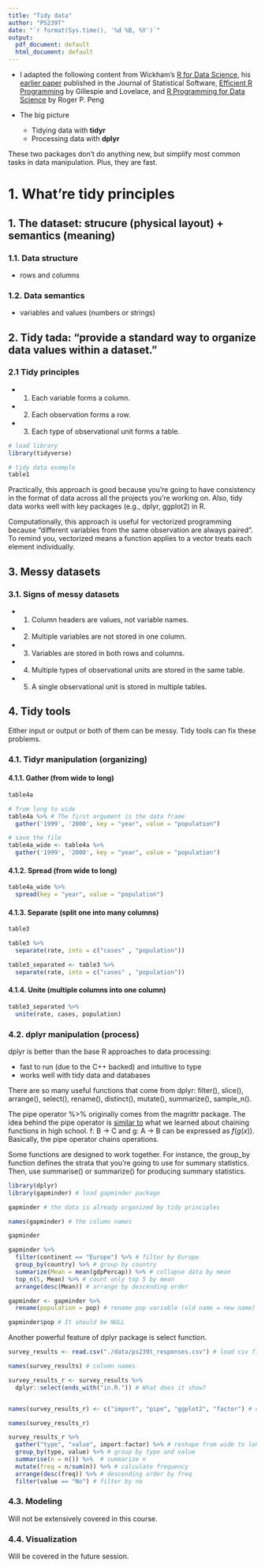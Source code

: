 ```yaml
---
title: "Tidy data"
author: "PS239T"
date: "`r format(Sys.time(), '%d %B, %Y')`"
output:
  pdf_document: default
  html_document: default
---
```


* I adapted the following content from Wickham's [R for Data Science](https://r4ds.had.co.nz/tidy-data.html), his [earlier paper](http://www.jstatsoft.org/v59/i10/paper) published in the Journal of Statistical Software, [Efficient R Programming](https://csgillespie.github.io/efficientR/) by Gillespie and Lovelace, and [R Programming for Data Science](https://bookdown.org/rdpeng/rprogdatascience/) by Roger P. Peng

- The big picture 
    - Tidying data with **tidyr**
    - Processing data with **dplyr**

These two packages don't do anything new, but simplify most common tasks in data manipulation. Plus, they are fast.

# 1. What're tidy principles 

## 1. The dataset: strucure (physical layout) + semantics (meaning)

### 1.1. Data structure 

* rows and columns 

### 1.2. Data semantics

* variables and values (numbers or strings)

## 2. Tidy tada: "provide a standard way to organize data values within a dataset."

### 2.1 Tidy principles 

* 1. Each variable forms a column.
* 2. Each observation forms a row.
* 3. Each type of observational unit forms a table.

```r

# load library
library(tidyverse) 

# tidy data example 
table1

```

Practically, this approach is good because you're going to have consistency in the format of data across all the projects you're working on. Also, tidy data works well with key packages (e.g., dplyr, ggplot2) in R.

Computationally, this approach is useful for vectorized programming because "different variables from the same observation are always paired". To remind you, vectorized means a function applies to a vector treats each element individually.

## 3. Messy datasets 

### 3.1. Signs of messy datasets 

* 1. Column headers are values, not variable names.
* 2. Multiple variables are not stored in one column.
* 3. Variables are stored in both rows and columns.
* 4. Multiple types of observational units are stored in the same table.
* 5. A single observational unit is stored in multiple tables.

## 4. Tidy tools 

Either input or output or both of them can be messy. Tidy tools can fix these problems. 

### 4.1. Tidyr manipulation (organizing)

#### 4.1.1. Gather (from wide to long)

```r

table4a

# from long to wide 
table4a %>% # The first argument is the data frame
  gather('1999', '2000', key = "year", value = "population")

```

```r
# save the file 
table4a_wide <- table4a %>%
  gather('1999', '2000', key = "year", value = "population") 

```


#### 4.1.2. Spread (from wide to long)

```r

table4a_wide %>%
  spread(key = "year", value = "population")

```

#### 4.1.3. Separate (split one into many columns)

```r

table3

table3 %>% 
  separate(rate, into = c("cases" , "population"))

table3_separated <- table3 %>% 
  separate(rate, into = c("cases" , "population"))

```


#### 4.1.4. Unite (multiple columns into one column)

```r

table3_separated %>%
  unite(rate, cases, population)

```

### 4.2. dplyr manipulation (process)

dplyr is better than the base R approaches to data processing:

- fast to run (due to the C++ backed) and intuitive to type
- works well with tidy data and databases

There are so many useful functions that come from dplyr: filter(), slice(), arrange(), select(), rename(), distinct(), mutate(), summarize(), sample_n().

The pipe operator %>% originally comes from the magrittr package. The idea behind the pipe operator is [similar to](https://www.datacamp.com/community/tutorials/pipe-r-tutorial) what we learned about chaining functions in high school. f: B -> C and g: A -> B can be expressed as $f(g(x))$. Basically, the pipe operator chains operations. 

Some functions are designed to work together. For instance, the group_by
function defines the strata that you're going to use for summary statistics. Then, use summarise() or summarize() for producing summary statistics.

```r
library(dplyr)
library(gapminder) # load gapminder package

gapminder # the data is already organized by tidy principles 

names(gapminder) # the column names 

gapminder  

gapminder %>%
  filter(continent == "Europe") %>% # filter by Europe
  group_by(country) %>% # group by country 
  summarize(Mean = mean(gdpPercap)) %>% # collapse data by mean 
  top_n(5, Mean) %>% # count only top 5 by mean 
  arrange(desc(Mean)) # arrange by descending order

gapminder <- gapminder %>%
  rename(population = pop) # rename pop variable (old name = new name) 

gapminder$pop # It should be NULL
```

Another powerful feature of dplyr package is select function.

```r
survey_results <- read.csv("./data/ps239t_responses.csv") # load csv file using relativre path

names(survey_results) # column names

survey_results_r <- survey_results %>%
  dplyr::select(ends_with("in.R.")) # What does it show?


names(survey_results_r) <- c("import", "pipe", "ggplot2", "factor") # change col names using base r function names 

names(survey_results_r)

survey_results_r %>%
  gather("type", "value", import:factor) %>% # reshape from wide to long
  group_by(type, value) %>% # group by type and value
  summarise(n = n()) %>%  # summarize n
  mutate(freq = n/sum(n)) %>% # calculate frequency
  arrange(desc(freq)) %>% # descending order by freq
  filter(value == "No") # filter by no

```

### 4.3. Modeling 

Will not be extensively covered in this course.

### 4.4. Visualization

Will be covered in the future session.


